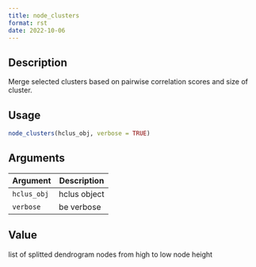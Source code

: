 ```yaml
--- 
title: node_clusters 
format: rst 
date: 2022-10-06 
--- 
```


## Description

Merge selected clusters based on pairwise correlation scores and size of cluster.


## Usage

```r
node_clusters(hclus_obj, verbose = TRUE)
```


## Arguments

Argument      |Description
------------- |----------------
`hclus_obj`     |     hclus object
`verbose`     |     be verbose


## Value

list of splitted dendrogram nodes from high to low node height


